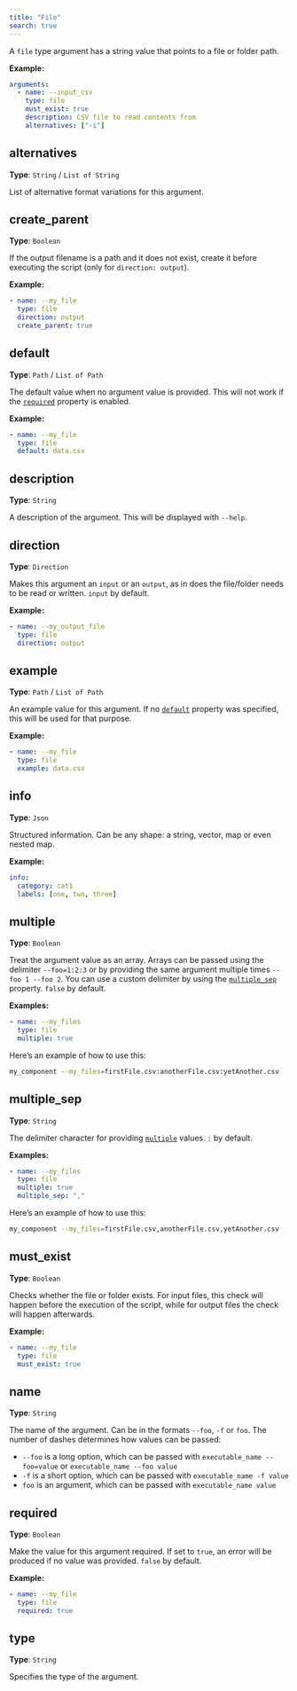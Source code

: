 ```yaml
---
title: "File"
search: true
---
```


A `file` type argument has a string value that points to a file or folder path.

**Example:**

```yaml
arguments:
  - name: --input_csv
    type: file
    must_exist: true
    description: CSV file to read contents from
    alternatives: ["-i"]

```

## alternatives

**Type**: `String` / `List of String`

List of alternative format variations for this argument.

## create_parent

**Type**: `Boolean`

If the output filename is a path and it does not exist, create it before executing the script (only for `direction: output`).

**Example:**

```yaml
- name: --my_file
  type: file
  direction: output
  create_parent: true

```

## default

**Type**: `Path` / `List of Path`

The default value when no argument value is provided. This will not work if the [`required`](#required) property is enabled.

**Example:**

```yaml
- name: --my_file
  type: file
  default: data.csv

```

## description

**Type**: `String`

A description of the argument. This will be displayed with `--help`.

## direction

**Type**: `Direction`

Makes this argument an `input` or an `output`, as in does the file/folder needs to be read or written. `input` by default.

**Example:**

```yaml
- name: --my_output_file
  type: file
  direction: output

```

## example

**Type**: `Path` / `List of Path`

An example value for this argument. If no [`default`](#default) property was specified, this will be used for that purpose.

**Example:**

```yaml
- name: --my_file
  type: file
  example: data.csv

```

## info

**Type**: `Json`

Structured information. Can be any shape: a string, vector, map or even nested map.

**Example:**

```yaml
info:
  category: cat1
  labels: [one, two, three]
```

## multiple

**Type**: `Boolean`

Treat the argument value as an array. Arrays can be passed using the delimiter `--foo=1:2:3` or by providing the same argument multiple times `--foo 1 --foo 2`. You can use a custom delimiter by using the [`multiple_sep`](#multiple_sep) property. `false` by default.

**Examples:**

```yaml
- name: --my_files
  type: file
  multiple: true

```

Here's an example of how to use this:

```bash
my_component --my_files=firstFile.csv:anotherFile.csv:yetAnother.csv
```

## multiple_sep

**Type**: `String`

The delimiter character for providing [`multiple`](#multiple) values. `:` by default.

**Examples:**

```yaml
- name: --my_files
  type: file
  multiple: true
  multiple_sep: ","

```

Here's an example of how to use this:

```bash
my_component --my_files=firstFile.csv,anotherFile.csv,yetAnother.csv
```

## must_exist

**Type**: `Boolean`

Checks whether the file or folder exists. For input files, this check will happen before the execution of the script, while for output files the check will happen afterwards.

**Example:**

```yaml
- name: --my_file
  type: file
  must_exist: true

```

## name

**Type**: `String`

The name of the argument. Can be in the formats `--foo`, `-f` or `foo`. The number of dashes determines how values can be passed:  

  - `--foo` is a long option, which can be passed with `executable_name --foo=value` or `executable_name --foo value`
  - `-f` is a short option, which can be passed with `executable_name -f value`
  - `foo` is an argument, which can be passed with `executable_name value`  


## required

**Type**: `Boolean`

Make the value for this argument required. If set to `true`, an error will be produced if no value was provided. `false` by default.

**Example:**

```yaml
- name: --my_file
  type: file
  required: true

```

## type

**Type**: `String`

Specifies the type of the argument.

